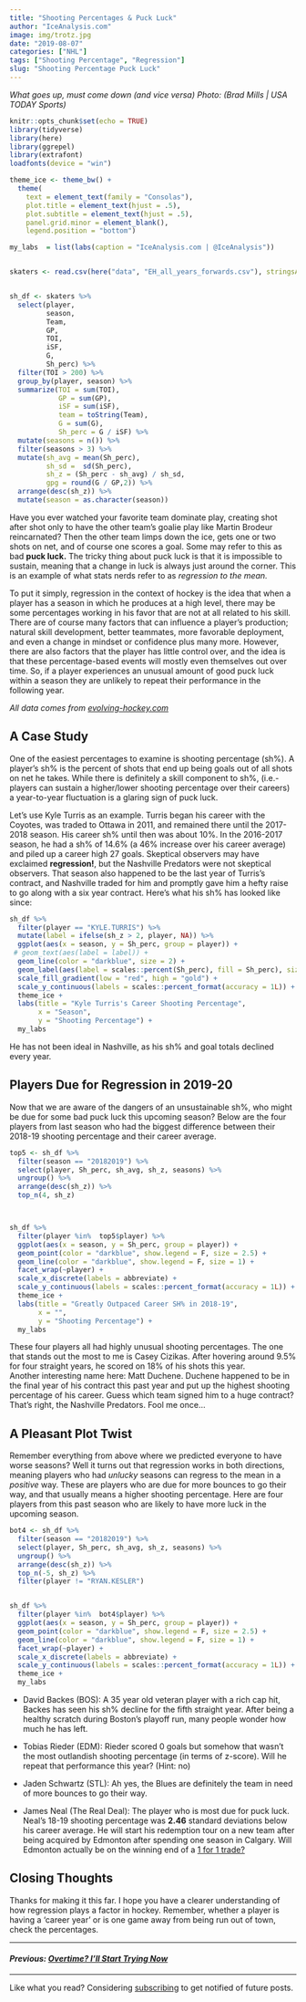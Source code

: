 ```yaml
---
title: "Shooting Percentages & Puck Luck"
author: "IceAnalysis.com"
image: img/trotz.jpg
date: "2019-08-07"
categories: ["NHL"]
tags: ["Shooting Percentage", "Regression"]
slug: "Shooting Percentage Puck Luck"
---
```

*What goes up, must come down (and vice versa)*
<!--more-->
*Photo: (Brad Mills | USA TODAY Sports)*


```r
knitr::opts_chunk$set(echo = TRUE)
library(tidyverse)
library(here)
library(ggrepel)
library(extrafont)
loadfonts(device = "win")

theme_ice <- theme_bw() +
  theme(
    text = element_text(family = "Consolas"),
    plot.title = element_text(hjust = .5),
    plot.subtitle = element_text(hjust = .5),
    panel.grid.minor = element_blank(),
    legend.position = "bottom") 

my_labs  = list(labs(caption = "IceAnalysis.com | @IceAnalysis"))


skaters <- read.csv(here("data", "EH_all_years_forwards.csv"), stringsAsFactors = F)


sh_df <- skaters %>%
  select(player,
         season,
         Team,
         GP,
         TOI,
         iSF,
         G,
         Sh_perc) %>%
  filter(TOI > 200) %>%
  group_by(player, season) %>%
  summarize(TOI = sum(TOI),
            GP = sum(GP),
            iSF = sum(iSF),
            team = toString(Team),
            G = sum(G),
            Sh_perc = G / iSF) %>%
  mutate(seasons = n()) %>%
  filter(seasons > 3) %>%
  mutate(sh_avg = mean(Sh_perc),
         sh_sd =  sd(Sh_perc),
         sh_z = (Sh_perc - sh_avg) / sh_sd,
         gpg = round(G / GP,2)) %>%
  arrange(desc(sh_z)) %>%
  mutate(season = as.character(season))
```




Have you ever watched your favorite team dominate play, creating shot after shot only to have the other team's goalie play like Martin Brodeur reincarnated? Then the other team limps down the ice, gets one or two shots on net, and of course one scores a goal. Some may refer to this as bad **puck luck.**  The tricky thing about puck luck is that it is impossible to sustain, meaning that a change in luck is always just around the corner. This is an example of what stats nerds refer to as *regression to the mean.*  



To put it simply, regression in the context of hockey is the idea that when a player has a season in which he produces at a high level, there may be some percentages working in his favor that are not at all related to his skill. There are of course many factors that can influence a player's production; natural skill development, better teammates, more favorable deployment, and even a change in mindset or confidence plus many more. However, there are also factors that the player has little control over, and the idea is that these percentage-based events will mostly even themselves out over time. So, if a player experiences an unusual amount of good puck luck within a season they are unlikely to repeat their performance in the following year.

*All data comes from [evolving-hockey.com](https://evolving-hockey.com/)*


## A Case Study

One of the easiest percentages to examine is shooting percentage (sh%). A player's sh% is the percent of shots that end up being goals out of all shots on net he takes. While there is definitely a skill component to sh%, (i.e.- players can sustain a higher/lower shooting percentage over their careers) a year-to-year fluctuation is a glaring sign of puck luck.

\newline

Let's use Kyle Turris as an example. Turris began his career with the Coyotes, was traded to Ottawa in 2011, and remained there until the 2017-2018 season. His career sh% until then was about 10%. In the 2016-2017 season, he had a sh% of 14.6% (a 46% increase over his career average) and piled up a career high 27 goals. Skeptical observers may have exclaimed **regression!**, but the Nashville Predators were not skeptical observers. That season also happened to be the last year of Turris's contract, and Nashville traded for him and promptly gave him a hefty raise to go along with a six year contract. Here's what his sh% has looked like since:

```r
sh_df %>%
  filter(player == "KYLE.TURRIS") %>%
  mutate(label = ifelse(sh_z > 2, player, NA)) %>%
  ggplot(aes(x = season, y = Sh_perc, group = player)) +
 # geom_text(aes(label = label)) +
  geom_line(color = "darkblue", size = 2) +
  geom_label(aes(label = scales::percent(Sh_perc), fill = Sh_perc), size = 3.5, show.legend = F) +
  scale_fill_gradient(low = "red", high = "gold") +
  scale_y_continuous(labels = scales::percent_format(accuracy = 1L)) +
  theme_ice +
  labs(title = "Kyle Turris's Career Shooting Percentage",
       x = "Season",
       y = "Shooting Percentage") +
  my_labs
```

He has not been ideal in Nashville, as his sh% and goal totals declined every year.


## Players Due for Regression in 2019-20


Now that we are aware of the dangers of an unsustainable sh%, who might be due for some bad puck luck this upcoming season? Below are the four players from last season who had the biggest difference between their 2018-19 shooting percentage and their career average.

```r
top5 <- sh_df %>%
  filter(season == "20182019") %>%
  select(player, Sh_perc, sh_avg, sh_z, seasons) %>%
  ungroup() %>%
  arrange(desc(sh_z)) %>%
  top_n(4, sh_z)



sh_df %>%
  filter(player %in%  top5$player) %>%
  ggplot(aes(x = season, y = Sh_perc, group = player)) +  
  geom_point(color = "darkblue", show.legend = F, size = 2.5) +
  geom_line(color = "darkblue", show.legend = F, size = 1) +
  facet_wrap(~player) +
  scale_x_discrete(labels = abbreviate) +
  scale_y_continuous(labels = scales::percent_format(accuracy = 1L)) +
  theme_ice +
  labs(title = "Greatly Outpaced Career SH% in 2018-19",
       x = "",
       y = "Shooting Percentage") +
  my_labs
```


These four players all had highly unusual shooting percentages. The one that stands out the most to me is Casey Cizikas. After hovering around 9.5% for four straight years, he scored on 18% of his shots this year.  
Another interesting name here: Matt Duchene. Duchene happened to be in the final year of his contract this past year and put up the highest shooting percentage of his career. Guess which team signed him to a huge contract? That's right, the Nashville Predators. Fool me once...


## A Pleasant Plot Twist


Remember everything from above where we predicted everyone to have worse seasons? Well it turns out that regression works in both directions, meaning players who had *unlucky* seasons can regress to the mean in a *positive* way. These are players who are due for more bounces to go their way, and that usually means a higher shooting percentage. Here are four players from this past season who are likely to have more luck in the upcoming season.


```r
bot4 <- sh_df %>%
  filter(season == "20182019") %>%
  select(player, Sh_perc, sh_avg, sh_z, seasons) %>%
  ungroup() %>%
  arrange(desc(sh_z)) %>%
  top_n(-5, sh_z) %>%
  filter(player != "RYAN.KESLER")


sh_df %>%
  filter(player %in%  bot4$player) %>%
  ggplot(aes(x = season, y = Sh_perc, group = player)) +  
  geom_point(color = "darkblue", show.legend = F, size = 2.5) +
  geom_line(color = "darkblue", show.legend = F, size = 1) +
  facet_wrap(~player) +
  scale_x_discrete(labels = abbreviate) +
  scale_y_continuous(labels = scales::percent_format(accuracy = 1L)) +
  theme_ice +
  my_labs
```


* David Backes (BOS): A 35 year old veteran player with a rich cap hit, Backes has seen his sh% decline for the fifth straight year. After being a healthy scratch during Boston's playoff run, many people wonder how much he has left.

* Tobias Rieder (EDM): Rieder scored 0 goals but somehow that wasn't the most outlandish shooting percentage (in terms of z-score). Will he repeat that performance this year? (Hint: no)   

* Jaden Schwartz (STL): Ah yes, the Blues are definitely the team in need of more bounces to go their way.  

* James Neal (The Real Deal): The player who is most due for puck luck. Neal's 18-19 shooting percentage was **2.46** standard deviations below his career average. He will start his redemption tour on a new team after being acquired by Edmonton after spending one season in Calgary. Will Edmonton actually be on the winning end of a [1 for 1 trade?](https://twitter.com/TSNBobMcKenzie/status/748238297273610240) 

## Closing Thoughts

Thanks for making it this far. I hope you have a clearer understanding of how regression plays a factor in hockey. Remember, whether a player is having a 'career year' or is one game away from being run out of town, check the percentages.

---

#### *Previous: [Overtime? I'll Start Trying Now](https://iceanalysis.com/overtime-hero/)*

---
Like what you read? Considering [subscribing](https://iceanalysis.com/subscribe) to get notified of future posts.





